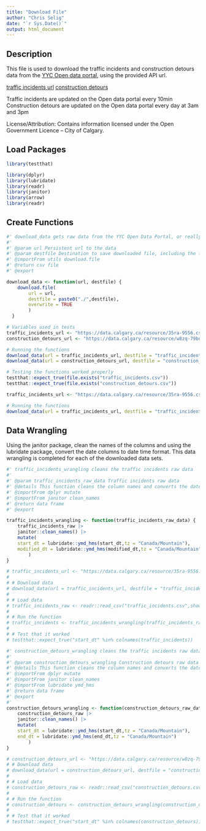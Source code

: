 ```yaml
---
title: "Download File"
author: "Chris Selig"
date: "`r Sys.Date()`"
output: html_document
---
```



## Description
This file is used to download the traffic incidents and construction detours data from the [YYC Open data portal](https://data.calgary.ca/), using the provided API url.

[traffic incidents url](https://data.calgary.ca/resource/35ra-9556.csv)
[construction detours](https://data.calgary.ca/resource/w8zq-79bq.csv)

Traffic incidents are updated on the Open data portal every 10min
Construction detours are updated on the Open data portal every day at 3am and 3pm

License/Attribution:  Contains information licensed under the Open Government Licence – City of Calgary.


## Load Packages

```r
library(testthat)
```

```r
library(dplyr)
library(lubridate)
library(readr)
library(janitor)
library(arrow)
library(readr)
```

## Create Functions 

```r
#' download_data gets raw data from the YYC Open Data Portal, or really any provided url
#'
#' @param url Persistent url to the data
#' @param destfile Destination to save downloaded file, including the file name
#' @importFrom utils download.file
#' @return csv file
#' @export

download_data <- function(url, destfile) {
    download.file(
        url = url, 
        destfile = paste0("./",destfile),
        overwrite = TRUE
        )
  }
```

```r
# Variables used in tests
traffic_incidents_url <- "https://data.calgary.ca/resource/35ra-9556.csv"
construction_detours_url <- "https://data.calgary.ca/resource/w8zq-79bq.csv"

# Running the functions
download_data(url = traffic_incidents_url, destfile = "traffic_incidents.csv")
download_data(url = construction_detours_url, destfile = "construction_detours.csv")

# Testing the functions worked properly
testthat::expect_true(file.exists("traffic_incidents.csv"))
testthat::expect_true(file.exists("construction_detours.csv"))

```

```r
traffic_incidents_url <- "https://data.calgary.ca/resource/35ra-9556.csv"

# Running the functions
download_data(url = traffic_incidents_url, destfile = "traffic_incidents.csv")

```


## Data Wrangling

Using the janitor package, clean the names of the columns and using the lubridate package, convert the date columns to date time format. This data wrangling is completed for each of the downloaded data sets.

```r
#' traffic_incidents_wrangling cleans the traffic incidents raw data
#'
#' @param traffic_incidents_raw_data Traffic incidents raw data
#' @details This function cleans the column names and converts the date columns to date time format
#' @importFrom dplyr mutate
#' @importFrom janitor clean_names
#' @return data frame
#' @export

traffic_incidents_wrangling <- function(traffic_incidents_raw_data) {
    traffic_incidents_raw |>
    janitor::clean_names() |>
    mutate(
    start_dt = lubridate::ymd_hms(start_dt,tz = "Canada/Mountain"),
    modified_dt = lubridate::ymd_hms(modified_dt,tz = "Canada/Mountain"),
        )
}
```

```r
# traffic_incidents_url <- "https://data.calgary.ca/resource/35ra-9556.csv"
# 
# # Download data
# download_data(url = traffic_incidents_url, destfile = "traffic_incidents.csv")
# 
# # Load data
# traffic_incidents_raw <- readr::read_csv("traffic_incidents.csv",show_col_types = FALSE)
# 
# # Run the function
# traffic_incidents <- traffic_incidents_wrangling(traffic_incidents_raw)
# 
# # Test that it worked
# testthat::expect_true("start_dt" %in% colnames(traffic_incidents))
```



```r
#' construction_detours_wrangling cleans the traffic incidents raw data
#'
#' @param construction_detours_wrangling Construction detours raw data
#' @details This function cleans the column names and converts the date columns to date time format
#' @importFrom dplyr mutate
#' @importFrom janitor clean_names
#' @importFrom lubridate ymd_hms
#' @return data frame
#' @export
#' 
construction_detours_wrangling <- function(construction_detours_raw_data) {
    construction_detours_raw |>
    janitor::clean_names() |>
    mutate(
    start_dt = lubridate::ymd_hms(start_dt,tz = "Canada/Mountain"),
    end_dt = lubridate::ymd_hms(end_dt,tz = "Canada/Mountain")
        )
}
```

```r
# construction_detours_url <- "https://data.calgary.ca/resource/w8zq-79bq.csv"
# # Download data
# download_data(url = construction_detours_url, destfile = "construction_detours.csv")
# 
# # Load data
# construction_detours_raw <- readr::read_csv("construction_detours.csv")
# 
# # Run the function
# construction_detours <- construction_detours_wrangling(construction_detours_raw)
# 
# # Test that it worked
# testthat::expect_true("start_dt" %in% colnames(construction_detours))
```
